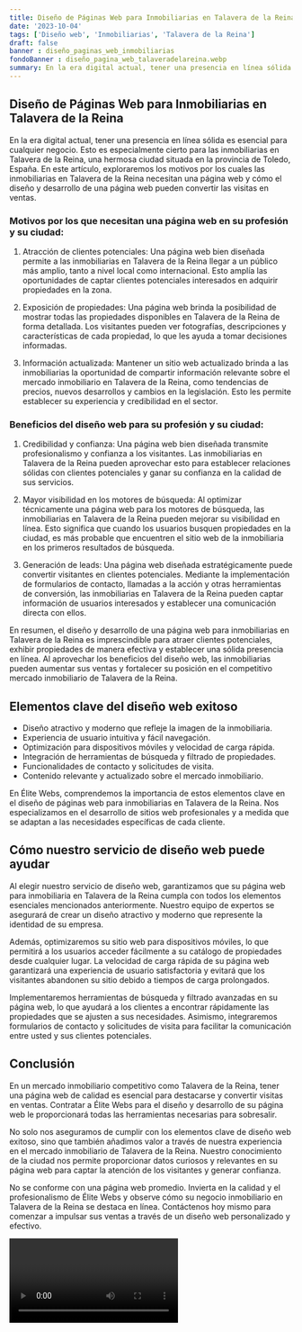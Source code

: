 ```yaml
---
title: Diseño de Páginas Web para Inmobiliarias en Talavera de la Reina
date: '2023-10-04'
tags: ['Diseño web', 'Inmobiliarias', 'Talavera de la Reina']
draft: false
banner : diseño_paginas_web_inmobiliarias
fondoBanner : diseño_pagina_web_talaveradelareina.webp
summary: En la era digital actual, tener una presencia en línea sólida es esencial para cualquier negocio. Esto es especialmente cierto para las inmobiliarias en Talavera de la Reina, una hermosa ciudad situada en la provincia de Toledo, España. En este artículo, exploraremos los motivos por los cuales las inmobiliarias en Talavera de la Reina necesitan una página web y cómo el diseño y desarrollo de una página web pueden convertir las visitas en ventas.
---
```


## Diseño de Páginas Web para Inmobiliarias en Talavera de la Reina

En la era digital actual, tener una presencia en línea sólida es esencial para cualquier negocio. Esto es especialmente cierto para las inmobiliarias en Talavera de la Reina, una hermosa ciudad situada en la provincia de Toledo, España. En este artículo, exploraremos los motivos por los cuales las inmobiliarias en Talavera de la Reina necesitan una página web y cómo el diseño y desarrollo de una página web pueden convertir las visitas en ventas.

### Motivos por los que necesitan una página web en su profesión y su ciudad:
1. Atracción de clientes potenciales: Una página web bien diseñada permite a las inmobiliarias en Talavera de la Reina llegar a un público más amplio, tanto a nivel local como internacional. Esto amplía las oportunidades de captar clientes potenciales interesados en adquirir propiedades en la zona.

2. Exposición de propiedades: Una página web brinda la posibilidad de mostrar todas las propiedades disponibles en Talavera de la Reina de forma detallada. Los visitantes pueden ver fotografías, descripciones y características de cada propiedad, lo que les ayuda a tomar decisiones informadas.

3. Información actualizada: Mantener un sitio web actualizado brinda a las inmobiliarias la oportunidad de compartir información relevante sobre el mercado inmobiliario en Talavera de la Reina, como tendencias de precios, nuevos desarrollos y cambios en la legislación. Esto les permite establecer su experiencia y credibilidad en el sector.

### Beneficios del diseño web para su profesión y su ciudad:
1. Credibilidad y confianza: Una página web bien diseñada transmite profesionalismo y confianza a los visitantes. Las inmobiliarias en Talavera de la Reina pueden aprovechar esto para establecer relaciones sólidas con clientes potenciales y ganar su confianza en la calidad de sus servicios.

2. Mayor visibilidad en los motores de búsqueda: Al optimizar técnicamente una página web para los motores de búsqueda, las inmobiliarias en Talavera de la Reina pueden mejorar su visibilidad en línea. Esto significa que cuando los usuarios busquen propiedades en la ciudad, es más probable que encuentren el sitio web de la inmobiliaria en los primeros resultados de búsqueda.

3. Generación de leads: Una página web diseñada estratégicamente puede convertir visitantes en clientes potenciales. Mediante la implementación de formularios de contacto, llamadas a la acción y otras herramientas de conversión, las inmobiliarias en Talavera de la Reina pueden captar información de usuarios interesados y establecer una comunicación directa con ellos.

En resumen, el diseño y desarrollo de una página web para inmobiliarias en Talavera de la Reina es imprescindible para atraer clientes potenciales, exhibir propiedades de manera efectiva y establecer una sólida presencia en línea. Al aprovechar los beneficios del diseño web, las inmobiliarias pueden aumentar sus ventas y fortalecer su posición en el competitivo mercado inmobiliario de Talavera de la Reina.

<GifSeo />

<Cta />

## Elementos clave del diseño web exitoso

- Diseño atractivo y moderno que refleje la imagen de la inmobiliaria.
- Experiencia de usuario intuitiva y fácil navegación.
- Optimización para dispositivos móviles y velocidad de carga rápida.
- Integración de herramientas de búsqueda y filtrado de propiedades.
- Funcionalidades de contacto y solicitudes de visita.
- Contenido relevante y actualizado sobre el mercado inmobiliario.

En Élite Webs, comprendemos la importancia de estos elementos clave en el diseño de páginas web para inmobiliarias en Talavera de la Reina. Nos especializamos en el desarrollo de sitios web profesionales y a medida que se adaptan a las necesidades específicas de cada cliente.

## Cómo nuestro servicio de diseño web puede ayudar

Al elegir nuestro servicio de diseño web, garantizamos que su página web para inmobiliaria en Talavera de la Reina cumpla con todos los elementos esenciales mencionados anteriormente. Nuestro equipo de expertos se asegurará de crear un diseño atractivo y moderno que represente la identidad de su empresa.

Además, optimizaremos su sitio web para dispositivos móviles, lo que permitirá a los usuarios acceder fácilmente a su catálogo de propiedades desde cualquier lugar. La velocidad de carga rápida de su página web garantizará una experiencia de usuario satisfactoria y evitará que los visitantes abandonen su sitio debido a tiempos de carga prolongados.

Implementaremos herramientas de búsqueda y filtrado avanzadas en su página web, lo que ayudará a los clientes a encontrar rápidamente las propiedades que se ajusten a sus necesidades. Asimismo, integraremos formularios de contacto y solicitudes de visita para facilitar la comunicación entre usted y sus clientes potenciales.

## Conclusión

En un mercado inmobiliario competitivo como Talavera de la Reina, tener una página web de calidad es esencial para destacarse y convertir visitas en ventas. Contratar a Élite Webs para el diseño y desarrollo de su página web le proporcionará todas las herramientas necesarias para sobresalir.

No solo nos aseguramos de cumplir con los elementos clave de diseño web exitoso, sino que también añadimos valor a través de nuestra experiencia en el mercado inmobiliario de Talavera de la Reina. Nuestro conocimiento de la ciudad nos permite proporcionar datos curiosos y relevantes en su página web para captar la atención de los visitantes y generar confianza.

No se conforme con una página web promedio. Invierta en la calidad y el profesionalismo de Élite Webs y observe cómo su negocio inmobiliario en Talavera de la Reina se destaca en línea. Contáctenos hoy mismo para comenzar a impulsar sus ventas a través de un diseño web personalizado y efectivo.

<Video />

<CtaBot job='Inmobiliarias' city='Talavera de la Reina'/>

<Gmaps query='Talavera de la Reina+españa+maps' />